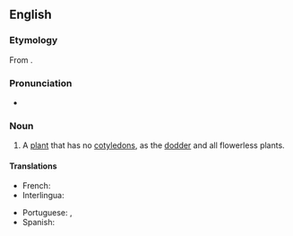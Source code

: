 ==English==

===Etymology===
From {{prefix|en|a|cotyledon|t1=not|t2=cup-shaped}}.

===Pronunciation===
* {{a|US}} {{IPA|en|/ˈeɪ.kɔt.l̩.iːdˌn̩/}}

===Noun===
{{en-noun}}

# {{lb|en|botany}} A [[plant]] that has no [[cotyledon]]s, as the [[dodder]] and all flowerless plants.

====Translations====
{{trans-top|plant that has no cotyledons}}
* French: {{t+|fr|acotylédone|f}}
* Interlingua: {{t|ia|acotyledon}}
{{trans-mid}}
* Portuguese: {{t|pt|acotiledónea|f}} {{qualifier|Portugal}}, {{t|pt|acotiledônea|f}} {{qualifier|Brazil}}
* Spanish: {{t+|es|acotiledón|m}}
{{trans-bottom}}